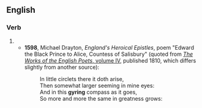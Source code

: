 ==English==

===Verb===
{{head|en|present participle}}

# {{present participle of|gyre|lang=en|nocat=1}}
#* '''1598''', Michael Drayton, ''England's Heroical Epistles'', poem "Edward the Black Prince to Alice, Countess of Salisbury" (quoted from [http://www.archive.org/details/worksenglishpoe147johngoog ''The Works of the English Poets'', volume IV], published 1810, which differs slightly from another source):
#*: In little circlets there it doth arise,<br>Then somewhat larger seeming in mine eyes:<br>And in this '''gyring''' compass as it goes,<br>So more and more the same in greatness grows: